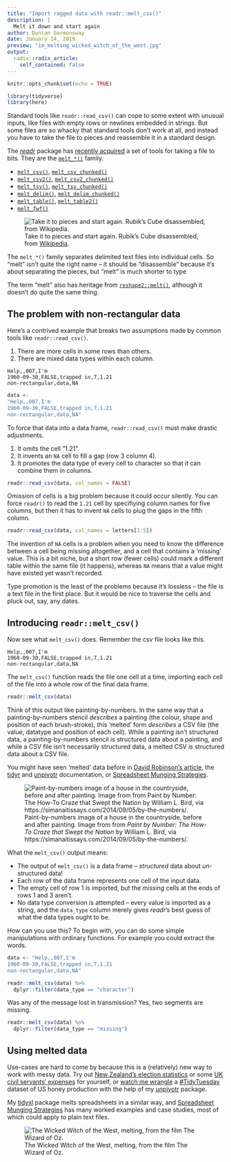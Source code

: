 ```yaml
---
title: "Import ragged data with readr::melt_csv()"
description: |
  Melt it down and start again
author: Duncan Garmonsway
date: January 14, 2019
preview: "im_melting_wicked_witch_of_the_west.jpg"
output:
  radix::radix_article:
    self_contained: false
---
```


```r
knitr::opts_chunk$set(echo = TRUE)
```

```r
library(tidyverse)
library(here)
```

Standard tools like `readr::read_csv()` can cope to some extent with unusual
inputs, like files with empty rows or newlines embedded in strings.  But some
files are so whacky that standard tools don't work at all, and instead you have
to take the file to pieces and reassemble it in a standard design.

The [*readr*](https://readr.tidyverse.org) package has [recently
acquired](https://www.tidyverse.org/articles/2018/12/readr-1-3-1/) a set of
tools for taking a file to bits.  They are the
[`melt_*()`](https://readr.tidyverse.org/reference/melt_delim.html) family.

* [`melt_csv()`](https://readr.tidyverse.org/reference/melt_delim.html), [`melt_csv_chunked()`](https://readr.tidyverse.org/reference/melt_delim.html)
* [`melt_csv2()`](https://readr.tidyverse.org/reference/melt_delim.html), [`melt_csv2_chunked()`](https://readr.tidyverse.org/reference/melt_delim.html)
* [`melt_tsv()`](https://readr.tidyverse.org/reference/melt_delim.html), [`melt_tsv_chunked()`](https://readr.tidyverse.org/reference/melt_delim.html)
* [`melt_delim()`](https://readr.tidyverse.org/reference/melt_delim.html), [`melt_delim_chunked()`](https://readr.tidyverse.org/reference/melt_delim.html)
* [`melt_table()`](https://readr.tidyverse.org/reference/melt_table.html), [`melt_table2()`](https://readr.tidyverse.org/reference/melt_table.html)
* [`melt_fwf()`](https://readr.tidyverse.org/reference/melt_fwf.html)

<aside>
![Take it to pieces and start again.  Rubik's Cube disassembled, from
[Wikipedia](https://en.wikipedia.org/wiki/File:Disassembled-rubix-1.jpg).](rubik-cube-disassembled.jpg)
</aside>

The `melt_*()` family separates delimited text files into individual cells.  So
"melt" isn't quite the right name -- it should be "disassemble" because it's
about separating the pieces, but "melt" is much shorter to type

<aside>
The term "melt" also has heritage from [`reshape2::melt()`](https://github.com/hadley/reshape2), although it doesn't do quite the same thing.
</aside>

## The problem with non-rectangular data

Here's a contrived example that breaks two assumptions made by common tools like
`readr::read_csv()`.

1. There are more cells in some rows than others.
1. There are mixed data types within each column.

```
Help,,007,I'm
1960-09-30,FALSE,trapped in,7,1.21
non-rectangular,data,NA
```

```r
data <-
"Help,,007,I'm
1960-09-30,FALSE,trapped in,7,1.21
non-rectangular,data,NA"
```

To force that data into a data frame, `readr::read_csv()` must make drastic
adjustments.

1. It omits the cell "1.21".
1. It invents an `NA` cell to fill a gap (row 3 column 4).
1. It promotes the data type of every cell to character so that it can combine
   them in columns.

```r
readr::read_csv(data, col_names = FALSE)
```

Omission of cells is a big problem because it could occur silently.  You can
force `readr()` to read the `1.21` cell by specifiying column names for five
columns, but then it has to invent `NA` cells to plug the gaps in the fifth
column.

```r
readr::read_csv(data, col_names = letters[1:5])
```

The invention of `NA` cells is a problem when you need to know the difference
between a cell being missing altogether, and a cell that contains a 'missing'
value.  This is a bit niche, but a short row (fewer cells) could mark a
different table within the same file (it happens), whereas `NA` means that a
value might have existed yet wasn't recorded.

Type promotion is the least of the problems because it's lossless -- the file is
a text file in the first place.  But it would be nice to traverse the cells and
pluck out, say, any dates.

## Introducing `readr::melt_csv()`

Now see what `melt_csv()` does.  Remember the csv file looks like this.

```
Help,,007,I'm
1960-09-30,FALSE,trapped in,7,1.21
non-rectangular,data,NA
```

The `melt_csv()` function reads the file one cell at a time, importing each cell
of the file into a whole row of the final data frame.

```r
readr::melt_csv(data)
```

Think of this output like painting-by-numbers.  In the same way that a
painting-by-numbers stencil *describes* a painting (the colour, shape and
position of each brush-stroke), this 'melted' form *describes* a CSV file (the
value, datatype and position of each cell).  While a painting isn't structured
data, a painting-by-numbers stencil *is* structured data about a painting, and
while a CSV file isn't necessarily structured data, a melted CSV *is* structured
data about a CSV file.

<aside>
You might have seen 'melted' data before in [David Robinson's
article](http://rpubs.com/dgrtwo/tidying-enron), the
[tidyr](https://nacnudus.github.io/tidyr) and
[unpivotr](https://nacnudus.github.io/unpivotr) documentation, or [Spreadsheet
Munging Strategies](https://nacnudus.github.io/spreadsheet-munging-strategieps).
</aside>

![Paint-by-numbers image of a house in the countryside, before and after
painting.  Image from from *Paint by Number: The How-To Craze that Swept the
Nation* by William L. Bird, via
https://simanaitissays.com/2014/09/05/by-the-numbers/.](./paint-by-numbers.jpg)

What the `melt_csv()` output means:

* The output of `melt_csv()` is a data frame -- *structured* data about
  *un*-structured data!
* Each row of the data frame represents one cell of the input data.
* The empty cell of row 1 is imported, but the *missing* cells at the ends of
  rows 1 and 3 aren't.
* No data type conversion is attempted -- every value is imported as a string,
  and the `data_type` column merely gives *readr*'s best guess of what the data
  types ought to be.

How can you use this?  To begin with, you can do some simple manipulations with
ordinary functions.  For example you could extract the words.

```r
data <- "Help,,007,I'm
1960-09-30,FALSE,trapped in,7,1.21
non-rectangular,data,NA"

readr::melt_csv(data) %>%
  dplyr::filter(data_type == "character")
```

Was any of the message lost in transmission?  Yes, two segments are missing.

```r
readr::melt_csv(data) %>%
  dplyr::filter(data_type == "missing")
```

## Using melted data

Use-cases are hard to come by because this is a (relatively) new way to work
with messy data.  Try out [New Zealand's election
statistics](https://www.electionresults.org.nz/electionresults_2017/statistics/csv/candidate-votes-by-voting-place-1.csv)
or some [UK civil servants'
expenses](https://assets.publishing.service.gov.uk/government/uploads/system/uploads/attachment_data/file/413595/April-june-2014.csv)
for yourself, or [watch me wrangle](https://www.youtube.com/watch?v=zUqwJuZPPPs)
a [#TidyTuesday](https://github.com/rfordatascience/tidytuesday) dataset of US
honey production with the help of my
[unpivotr](https://nacnudus.github.io/unpivotr) package.

My [tidyxl](https://nacnudus.github.io/tidyxl) package melts spreadsheets in a
similar way, and [Spreadsheet Munging
Strategies](https://nacnudus.github.io/spreadsheet-munging-strategies/) has many
worked examples and case studies, most of which could apply to plain text files.

![The Wicked Witch of the West, melting, from the film The Wizard of
Oz.](im_melting_wicked_witch_of_the_west.jpg)
